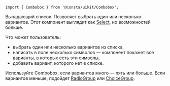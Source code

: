 
```tsx
import { Combobox } from '@consta/uikit/Combobox';
```

Выпадающий список. Позволяет выбрать один или несколько вариантов.
Этот компонент выглядит как [Select](?path=/docs/components-select--playground),
но возможностей больше.

<ComboboxExampleItems />

Что может пользователь:

- выбрать один или несколько вариантов из списка,
- написать в поле несколько символов — компонент покажет все варианты, в которых есть эти символы,
- добавить вариант, которого нет в списке.

Используйте Combobox, если вариантов много — пять или больше. Если вариантов меньше,
подойдет [RadioGroup](##LIBS.STAND|stand:uikit-components-radiogroup-stable)
или [ChoiceGroup](##LIBS.STAND|stand:uikit-choicegroup-stable).
